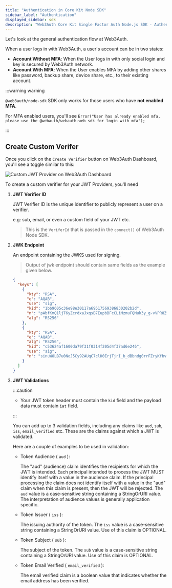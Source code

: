 ```yaml
---
title: "Authentication in Core Kit Node SDK"
sidebar_label: "Authentication"
displayed_sidebar: sdk
description: "Web3Auth Core Kit Single Factor Auth Node.js SDK - Authentication | Documentation - Web3Auth"
---
```


Let's look at the general authentication flow at Web3Auth.

When a user logs in with Web3Auth, a user's account can be in two states:

- **Account Without MFA**: When the User logs in with only social login and key is secured by Web3Auth network.
- **Account With MFA**: When the User enables MFA by adding other shares like password, backup share, device share, etc., to their existing account.

:::warning warning

`@web3auth/node-sdk` SDK only works for those users who have **not enabled MFA**.

For MFA enabled users, you'll see `Error("User has already enabled mfa, please use the @webauth/webauth-web sdk for login with mfa");`

:::

## Create Custom Verifer

Once you click on the `Create Verifier` button on Web3Auth Dashboard, you'll see a toggle similar to this:

![Custom JWT Provider on Web3Auth Dashboard](/dashboard/verifiers/custom-jwt-verifier.png)

To create a custom verifier for your JWT Providers, you'll need

1. **JWT Verifier ID**

   JWT Verifier ID is the unique identifier to publicly represent a user on a verifier.

   e.g: sub, email, or even a custom field of your JWT etc.

   > This is the `VeriferId` that is passed in the `connect()` of Web3Auth Node SDK.

2. **JWK Endpoint**

   An endpoint containing the JWKS used for signing.

   > Output of jwk endpoint should contain same fields as the example given below.

   ```json
   {
     "keys": [
       {
         "kty": "RSA",
         "e": "AQAB",
         "use": "sig",
         "kid": "1bb9605c36e98e30117a69517569386830202b2d",
         "n": "pAbfKmQ1ljT6yZcrdxaJxqsB7EupbBFcCLiMzmuFQMuk3y_g-vVPR8ZwTJbalwBxD-vUPmxmZAVok_iNthw1mnW0POg3kEwtl1qambgNKlaTeO8S3D-KGlUNV6bU-JXbyquds7v8bQjmIQ5oXhwIQt6x55bEyZTOCQDl3ZHy1XxeBWFyiPUXXnqkO51EFeVNiMi8Ihue16UY_lIizhivl2C_UwJ0Ymx9eWJ-nefPBo7Lr_fIxh81NaLMB6t5L8123RSIaaIcR_r1H_ZbEe9VNTfnGdYS3A0u-pNS_bm5jRSBo1qt01OFu0xEsjcO7-NESTBr8w8SUqGK86tg9oQz5w",
         "alg": "RS256"
       },
       {
         "kty": "RSA",
         "e": "AQAB",
         "alg": "RS256",
         "kid": "c53624af1600da79f31f0314f205d4f37ad6e246",
         "use": "sig",
         "n": "sinuWOLB7u0NoJ5Cy92AUqC7clH0ErjTjrI_b_dBbndg0rrFZryKfbvH4ncZW_yQ9izl2mjLsjsBzVwAyzWIn83QRhTtisdV7k9AkhSGdNu-cG_qPkedhqFPIn_uyBnVpxksp8clMRALetdHncUqcTfhIpngQp_JxFHle0fNsylU510fH-iZfphLO9mMpq6eB5QGynttgpdsLxLuXe1CffNQya0pmtLkU4ATfVdXV_bMqzRxxbDOnzIaLjzUJdsMuScCTjQX93xdfzEu-Vk6zOpdkrBRUuopgAX1e8NPQz150XEOTInkh0Mfhw0t1GeB7zbbjYJDmCgYTIW1g4teBw"
       }
     ]
   }
   ```

3. **JWT Validations**

   :::caution

   - Your JWT token header must contain the `kid` field and the payload data must contain `iat` field.

   :::

   You can add up to 3 validation fields, including any claims like `aud`, `sub`, `iss`, `email_verified` etc. These are the claims against which a
   JWT is validated.

   Here are a couple of examples to be used in validation:

   - Token Audience ( `aud` ):

     The "aud" (audience) claim identifies the recipients for which the JWT is intended. Each principal intended to process the JWT MUST identify
     itself with a value in the audience claim. If the principal processing the claim does not identify itself with a value in the "aud" claim when
     this claim is present, then the JWT will be rejected. The `aud` value is a case-sensitive string containing a StringOrURI value. The
     interpretation of audience values is generally application specific.

   - Token Issuer ( `iss` ):

     The issuing authority of the token. The `iss` value is a case-sensitive string containing a StringOrURI value. Use of this claim is OPTIONAL.

   - Token Subject ( `sub` ):

     The subject of the token. The `sub` value is a case-sensitive string containing a StringOrURI value. Use of this claim is OPTIONAL.

   - Token Email Verified ( `email_verified` ):

     The email verified claim is a boolean value that indicates whether the email address has been verified.
